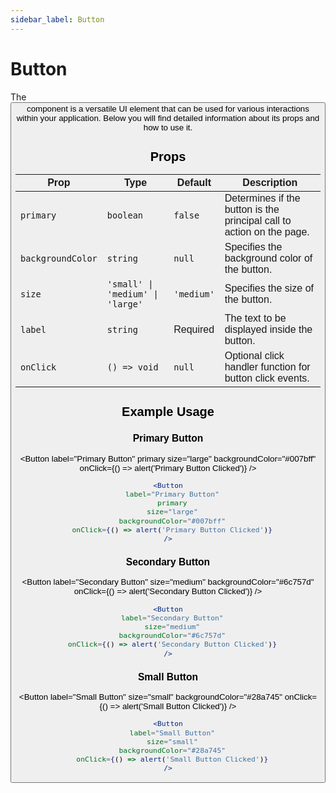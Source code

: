 ```yaml
---
sidebar_label: Button
---
```



# Button

The <Button label='Button' primary /> component is a versatile UI element that can be used for various interactions within your application. Below you will find detailed information about its props and how to use it.

## Props

| Prop             | Type                              | Default   | Description                                                           |
|------------------|-----------------------------------|-----------|-----------------------------------------------------------------------|
| `primary`        | `boolean`                         | `false`   | Determines if the button is the principal call to action on the page. |
| `backgroundColor`| `string`                          | `null`    | Specifies the background color of the button.                         |
| `size`           | `'small' \| 'medium' \| 'large'`  | `'medium'`| Specifies the size of the button.                                     |
| `label`          | `string`                          | Required  | The text to be displayed inside the button.                           |
| `onClick`        | `() => void`                      | `null`    | Optional click handler function for button click events.              |

## Example Usage

### Primary Button

<Button
  label="Primary Button"
  primary
  size="large"
  backgroundColor="#007bff"
  onClick={() => alert('Primary Button Clicked')}
/>

```jsx
<Button
  label="Primary Button"
  primary
  size="large"
  backgroundColor="#007bff"
  onClick={() => alert('Primary Button Clicked')}
/>
```

### Secondary Button

<Button
  label="Secondary Button"
  size="medium"
  backgroundColor="#6c757d"
  onClick={() => alert('Secondary Button Clicked')}
/>

```jsx
<Button
  label="Secondary Button"
  size="medium"
  backgroundColor="#6c757d"
  onClick={() => alert('Secondary Button Clicked')}
/>
```

### Small Button

<Button
  label="Small Button"
  size="small"
  backgroundColor="#28a745"
  onClick={() => alert('Small Button Clicked')}
/>

```jsx
<Button
  label="Small Button"
  size="small"
  backgroundColor="#28a745"
  onClick={() => alert('Small Button Clicked')}
/>
```